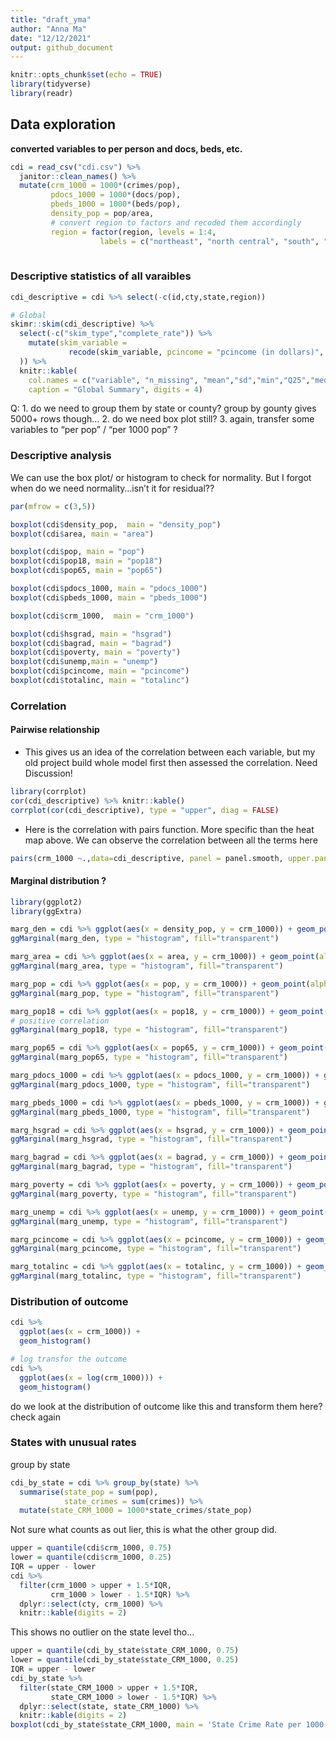 ```yaml
---
title: "draft_yma"
author: "Anna Ma"
date: "12/12/2021"
output: github_document
---
```


```r
knitr::opts_chunk$set(echo = TRUE)
library(tidyverse)
library(readr)
```

## Data exploration

 **converted variables to per person and docs, beds, etc.** 


```r
cdi = read_csv("cdi.csv") %>%
  janitor::clean_names() %>%
  mutate(crm_1000 = 1000*(crimes/pop),
         pdocs_1000 = 1000*(docs/pop),
         pbeds_1000 = 1000*(beds/pop),
         density_pop = pop/area,
         # convert region to factors and recoded them accordingly 
         region = factor(region, levels = 1:4,
                    labels = c("northeast", "north central", "south", "west"))) %>% select(-c(docs,beds)) %>% view()
  
```

### Descriptive statistics of all varaibles
```r

cdi_descriptive = cdi %>% select(-c(id,cty,state,region))

# Global
skimr::skim(cdi_descriptive) %>% 
  select(-c("skim_type","complete_rate")) %>% 
    mutate(skim_variable = 
             recode(skim_variable, pcincome = "pcincome (in dollars)", totalinc = "totalinc (in million of dollars)"
  )) %>% 
  knitr::kable(
    col.names = c("variable", "n_missing", "mean","sd","min","Q25","median","Q75","max","histogram"),
    caption = "Global Summary", digits = 4)
```

Q: 1. do we need to group them by state or county? group by gounty gives 5000+ rows though...
  2. do we need box plot still? 
  3. again, transfer some variables to "per pop" / "per 1000 pop" ?


### Descriptive analysis

We can use the box plot/ or histogram to check for normality. But I forgot when do we need normality...isn't it for residual??

```r
par(mfrow = c(3,5))

boxplot(cdi$density_pop,  main = "density_pop")
boxplot(cdi$area, main = "area")

boxplot(cdi$pop, main = "pop")
boxplot(cdi$pop18, main = "pop18")
boxplot(cdi$pop65, main = "pop65")

boxplot(cdi$pdocs_1000, main = "pdocs_1000")
boxplot(cdi$pbeds_1000, main = "pbeds_1000")

boxplot(cdi$crm_1000,  main = "crm_1000")

boxplot(cdi$hsgrad, main = "hsgrad")
boxplot(cdi$bagrad, main = "bagrad")
boxplot(cdi$poverty, main = "poverty")
boxplot(cdi$unemp,main = "unemp")
boxplot(cdi$pcincome, main = "pcincome")
boxplot(cdi$totalinc, main = "totalinc")

```


### Correlation 

#### Pairwise relationship 

* This gives us an idea of the correlation between each variable, but my old project build whole model first then assessed the correlation. Need Discussion!

```r
library(corrplot)
cor(cdi_descriptive) %>% knitr::kable()
corrplot(cor(cdi_descriptive), type = "upper", diag = FALSE)
```


* Here is the correlation with pairs function. More specific than the heat map above. We can observe the correlation between all the terms here
```r
pairs(crm_1000 ~.,data=cdi_descriptive, panel = panel.smooth, upper.panel = NULL, main = "Scatterplot Matrix")
```

#### Marginal distribution ?

```r
library(ggplot2)
library(ggExtra)

```

```r
marg_den = cdi %>% ggplot(aes(x = density_pop, y = crm_1000)) + geom_point(alpha = 0.3) + geom_smooth(method = 'lm', se = TRUE, color = 'red')
ggMarginal(marg_den, type = "histogram", fill="transparent")
```

```r
marg_area = cdi %>% ggplot(aes(x = area, y = crm_1000)) + geom_point(alpha = 0.3) + geom_smooth(method = 'lm', se = TRUE, color = 'red')
ggMarginal(marg_area, type = "histogram", fill="transparent")
```

```r
marg_pop = cdi %>% ggplot(aes(x = pop, y = crm_1000)) + geom_point(alpha = 0.3) + geom_smooth(method = 'lm', se = TRUE, color = 'red')
ggMarginal(marg_pop, type = "histogram", fill="transparent")
```

```r
marg_pop18 = cdi %>% ggplot(aes(x = pop18, y = crm_1000)) + geom_point(alpha = 0.3) + geom_smooth(method = 'lm', se = TRUE, color = 'red')
# positive correlation
ggMarginal(marg_pop18, type = "histogram", fill="transparent")
```

```r
marg_pop65 = cdi %>% ggplot(aes(x = pop65, y = crm_1000)) + geom_point(alpha = 0.3) + geom_smooth(method = 'lm', se = TRUE, color = 'red')
ggMarginal(marg_pop65, type = "histogram", fill="transparent")
```

```r
marg_pdocs_1000 = cdi %>% ggplot(aes(x = pdocs_1000, y = crm_1000)) + geom_point(alpha = 0.3) + geom_smooth(method = 'lm', se = TRUE, color = 'red')
ggMarginal(marg_pdocs_1000, type = "histogram", fill="transparent")
```

```r
marg_pbeds_1000 = cdi %>% ggplot(aes(x = pbeds_1000, y = crm_1000)) + geom_point(alpha = 0.3) + geom_smooth(method = 'lm', se = TRUE, color = 'red')
ggMarginal(marg_pbeds_1000, type = "histogram", fill="transparent")
```

```r
marg_hsgrad = cdi %>% ggplot(aes(x = hsgrad, y = crm_1000)) + geom_point(alpha = 0.3) + geom_smooth(method = 'lm', se = TRUE, color = 'red') #negative correlation
ggMarginal(marg_hsgrad, type = "histogram", fill="transparent")
```

```r
marg_bagrad = cdi %>% ggplot(aes(x = bagrad, y = crm_1000)) + geom_point(alpha = 0.3) + geom_smooth(method = 'lm', se = TRUE, color = 'red')
ggMarginal(marg_bagrad, type = "histogram", fill="transparent")
```

```r
marg_poverty = cdi %>% ggplot(aes(x = poverty, y = crm_1000)) + geom_point(alpha = 0.3) + geom_smooth(method = 'lm', se = TRUE, color = 'red') # positive correlation
ggMarginal(marg_poverty, type = "histogram", fill="transparent")
```

```r
marg_unemp = cdi %>% ggplot(aes(x = unemp, y = crm_1000)) + geom_point(alpha = 0.3) + geom_smooth(method = 'lm', se = TRUE, color = 'red')
ggMarginal(marg_unemp, type = "histogram", fill="transparent")
```

```r
marg_pcincome = cdi %>% ggplot(aes(x = pcincome, y = crm_1000)) + geom_point(alpha = 0.3) + geom_smooth(method = 'lm', se = TRUE, color = 'red')
ggMarginal(marg_pcincome, type = "histogram", fill="transparent")
```

```r
marg_totalinc = cdi %>% ggplot(aes(x = totalinc, y = crm_1000)) + geom_point(alpha = 0.3) + geom_smooth(method = 'lm', se = TRUE, color = 'red')
ggMarginal(marg_totalinc, type = "histogram", fill="transparent")
```



### Distribution of outcome

```r
cdi %>% 
  ggplot(aes(x = crm_1000)) +
  geom_histogram()

# log transfor the outcome
cdi %>% 
  ggplot(aes(x = log(crm_1000))) +
  geom_histogram()


```

do we look at the distribution of outcome like this and transform them here? check again

### States with unusual rates

group by state
```r
cdi_by_state = cdi %>% group_by(state) %>% 
  summarise(state_pop = sum(pop),
            state_crimes = sum(crimes)) %>% 
  mutate(state_CRM_1000 = 1000*state_crimes/state_pop)
```

Not sure what counts as out lier, this is what the other group did. 

```r
upper = quantile(cdi$crm_1000, 0.75)
lower = quantile(cdi$crm_1000, 0.25)
IQR = upper - lower
cdi %>% 
  filter(crm_1000 > upper + 1.5*IQR,
         crm_1000 > lower - 1.5*IQR) %>% 
  dplyr::select(cty, crm_1000) %>%
  knitr::kable(digits = 2)
```


This shows no outlier on the state level tho... 

```r
upper = quantile(cdi_by_state$state_CRM_1000, 0.75)
lower = quantile(cdi_by_state$state_CRM_1000, 0.25)
IQR = upper - lower
cdi_by_state %>% 
  filter(state_CRM_1000 > upper + 1.5*IQR,
         state_CRM_1000 > lower - 1.5*IQR) %>% 
  dplyr::select(state, state_CRM_1000) %>%
  knitr::kable(digits = 2)
boxplot(cdi_by_state$state_CRM_1000, main = 'State Crime Rate per 1000 people')
```
